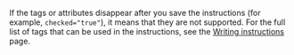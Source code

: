 <Cut title="What do I do if the radio button attributes are displayed correctly in the preview, but disappear after saving?">

If the tags or attributes disappear after you save the instructions (for example, `checked="true"`), it means that they are not supported. For the full list of tags that can be used in the instructions, see the [Writing instructions](/docs-new/guide/instruction#html-yes) page.

</Cut>